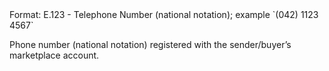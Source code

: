 <ParamField body="sender_phone" type="string">
Format: E.123 - Telephone Number (national notation); example `(042) 1123 4567` 

Phone number (national notation) registered with the sender/buyer’s marketplace account.
</ParamField>
